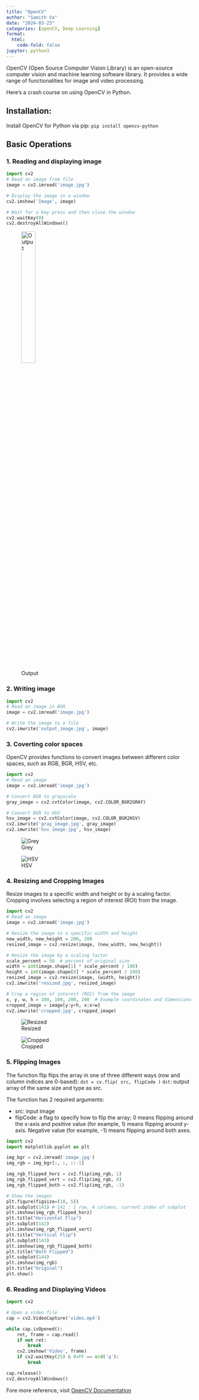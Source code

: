 ```yaml
---
title: "OpenCV"
author: "Samith Va"
date: "2024-03-23"
categories: [openCV, Deep Learning]
format:
  html:
    code-fold: false
jupyter: python3
---
```


OpenCV (Open Source Computer Vision Library) is an open-source computer vision and machine learning software library. It provides a wide range of functionalities for image and video processing. 

Here's a crash course on using OpenCV in Python.

## Installation:
Install OpenCV for Python via pip: `pip install opencv-python`

## Basic Operations
### 1. Reading and displaying image

```python
import cv2
# Read an image from file
image = cv2.imread('image.jpg')

# Display the image in a window
cv2.imshow('Image', image)

# Wait for a key press and then close the window
cv2.waitKey(0)
cv2.destroyAllWindows()
```

![Output](image.jpg){width=30%}

### 2. Writing image
```python
import cv2
# Read an image in BGR
image = cv2.imread('image.jpg')

# Write the image to a file
cv2.imwrite('output_image.jpg', image)
```
### 3. Coverting color spaces

OpenCV provides functions to convert images between different color spaces, such as RGB, BGR, HSV, etc.

```python
import cv2
# Read an image
image = cv2.imread('image.jpg')

# Convert BGR to grayscale
gray_image = cv2.cvtColor(image, cv2.COLOR_BGR2GRAY)

# Convert BGR to HSV
hsv_image = cv2.cvtColor(image, cv2.COLOR_BGR2HSV)
cv2.imwrite('gray_image.jpg', gray_image)
cv2.imwrite('hsv_image.jpg', hsv_image)
```
::: {layout-ncol=2 layout-valign="bottom"}
![Grey](gray_image.jpg)

![HSV](hsv_image.jpg)
:::

### 4. Resizing and Cropping Images

Resize images to a specific width and height or by a scaling factor. Cropping involves selecting a region of interest (ROI) from the image.

```python
import cv2
# Read an image
image = cv2.imread('image.jpg')

# Resize the image to a specific width and height
new_width, new_height = 200, 200
resized_image = cv2.resize(image, (new_width, new_height))

# Resize the image by a scaling factor
scale_percent = 50  # percent of original size
width = int(image.shape[1] * scale_percent / 100)
height = int(image.shape[0] * scale_percent / 100)
resized_image = cv2.resize(image, (width, height))
cv2.imwrite('resized.jpg', resized_image)

# Crop a region of interest (ROI) from the image
x, y, w, h = 100, 100, 200, 200  # Example coordinates and dimensions
cropped_image = image[y:y+h, x:x+w]
cv2.imwrite('cropped.jpg', cropped_image)

```

::: {layout-ncol=2 layout-valign="bottom"}
![Resized](resized.jpg)

![Cropped](cropped.jpg)
:::

### 5. Flipping Images

The function flip flips the array in one of three different ways (row and column indices are 0-based):
`dst = cv.flip( src, flipCode )`
`dst`: output array of the same size and type as src.

The function has 2 required arguments:

- src: input image
- flipCode: a flag to specify how to flip the array; 0 means flipping around the x-axis and positive value (for example, 1) means flipping around y-axis. Negative value (for example, -1) means flipping around both axes.

```python
import cv2
import matplotlib.pyplot as plt

img_bgr = cv2.imread('image.jpg')
img_rgb = img_bgr[:, :, ::-1]

img_rgb_flipped_horz = cv2.flip(img_rgb, 1)
img_rgb_flipped_vert = cv2.flip(img_rgb, 0)
img_rgb_flipped_both = cv2.flip(img_rgb, -1)

# Show the images
plt.figure(figsize=(18, 5))
plt.subplot(141) # 141 : 1 row, 4 columns, current index of subplot
plt.imshow(img_rgb_flipped_horz)
plt.title("Horizontal Flip")
plt.subplot(142)
plt.imshow(img_rgb_flipped_vert)
plt.title("Vertical Flip")
plt.subplot(143)
plt.imshow(img_rgb_flipped_both)
plt.title("Both Flipped")
plt.subplot(144)
plt.imshow(img_rgb)
plt.title("Original")
plt.show()
```


### 6. Reading and Displaying Videos

```python
import cv2

# Open a video file
cap = cv2.VideoCapture('video.mp4')

while cap.isOpened():
    ret, frame = cap.read()
    if not ret:
        break
    cv2.imshow('Video', frame)
    if cv2.waitKey(25) & 0xFF == ord('q'):
        break

cap.release()
cv2.destroyAllWindows()

```


Fore more reference, visit [OpenCV Documentation](https://docs.opencv.org/4.x/index.html)


